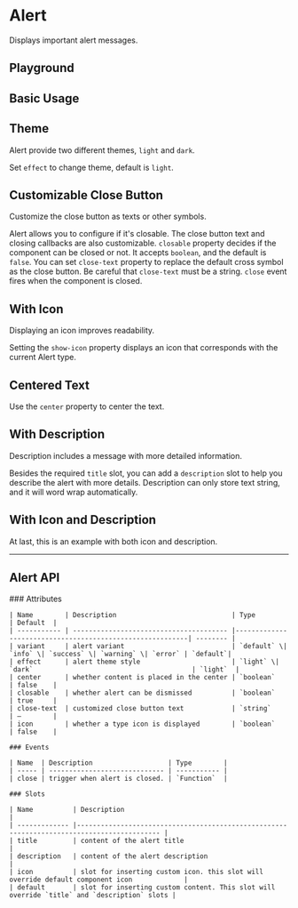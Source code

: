 
<Meta of={AlertStories} />

# Alert

Displays important alert messages.

<Canvas of={AlertStories.Component} />

## Playground

<Controls of={AlertStories.Component} />

## Basic Usage

<Canvas withToolbar={true} of={AlertStories.BasicUsage} />

## Theme

Alert provide two different themes, `light` and `dark`.

Set `effect` to change theme, default is `light`.

<Canvas withToolbar={true} of={AlertStories.Dark} />

## Customizable Close Button

Customize the close button as texts or other symbols.

Alert allows you to configure if it's closable. The close button text and closing callbacks are also customizable. `closable` property decides if the component
can be closed or not. It accepts `boolean`, and the default is `false`. You can set `close-text` property to replace the default cross symbol as the close button.
Be careful that `close-text` must be a string. `close` event fires when the component is closed.

<Canvas withToolbar={true} of={AlertStories.CloseButton} />

## With Icon

Displaying an icon improves readability.

Setting the `show-icon` property displays an icon that corresponds with the current Alert type.

<Canvas withToolbar={true} of={AlertStories.Icon} />

## Centered Text

Use the `center` property to center the text.

<Canvas withToolbar={true} of={AlertStories.Center} />

## With Description

Description includes a message with more detailed information.

Besides the required `title` slot, you can add a `description` slot to help you describe the alert with more details. Description can only store text string,
and it will word wrap automatically.

<Canvas withToolbar={true} of={AlertStories.Title} />

## With Icon and Description

At last, this is an example with both icon and description.

<Canvas withToolbar={true} of={AlertStories.TitleIcon} />

***

## Alert API

<div style={{ marginTop: '30px' }}>
	### Attributes

	| Name        | Description                             | Type                                                     | Default  |
	| ----------- | --------------------------------------- |----------------------------------------------------------| -------- |
	| variant     | alert variant                           | `default` \| `info` \| `success` \| `warning` \| `error` | `default`|
	| effect      | alert theme style                       | `light` \| `dark`                                        | `light`  |
	| center      | whether content is placed in the center | `boolean`                                                | false    |
	| closable    | whether alert can be dismissed          | `boolean`                                                | true     |
	| close-text  | customized close button text            | `string`                                                 | —        |
	| icon        | whether a type icon is displayed        | `boolean`                                                | false    |

	### Events

	| Name  | Description                   | Type        |
	| ----- | ----------------------------- | ----------- |
	| close | trigger when alert is closed. | `Function`  |

	### Slots

	| Name          | Description                                                                                |
	| ------------- |------------------------------------------------------------------------------------------- |
	| title         | content of the alert title                                                                 |
	| description   | content of the alert description                                                           |
	| icon          | slot for inserting custom icon. this slot will override default component icon             |
	| default       | slot for inserting custom content. This slot will override `title` and `description` slots |
</div>
